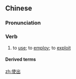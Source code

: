 ==Chinese==
{{zh-forms}}

===Pronunciation===
{{zh-pron
|m=shǐchū
|c=sai2 ceot1
|mn=sái-chhut
|cat=v
}}

===Verb===
{{zh-verb}}

# to [[use]]; to [[employ]]; to [[exploit]]

====Derived terms====
{{zh-der|使出渾身解數}}

[[zh:使出]]